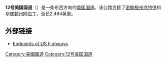 '''12号美国国道'''（{{lang-en|'''U.S. Route 12'''}}）是一条东西方向的[[美国国道|美国国道]]。该公路连接了[[密歇根州|密歇根州]][[底特律|底特律]]和[[华盛顿州|华盛顿州]][[阿伯丁_(华盛顿州)|阿伯丁]]，全长2,484英里。

== 外部链接 ==
{{Commons category|U.S. Route 12}}
*[https://web.archive.org/web/20141230014159/http://usends.com/10-19/012/012.html Endpoints of US highways]
{{美国国道}}
[[Category:美國國道|Category:美國國道]]
[[Category:12号美国国道|Category:12号美国国道]]